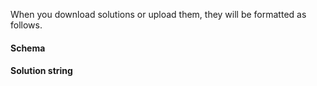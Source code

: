 

When you download solutions or upload them, they will be formatted as follows.

#### Schema

<Schema />

#### Solution string

<Format />